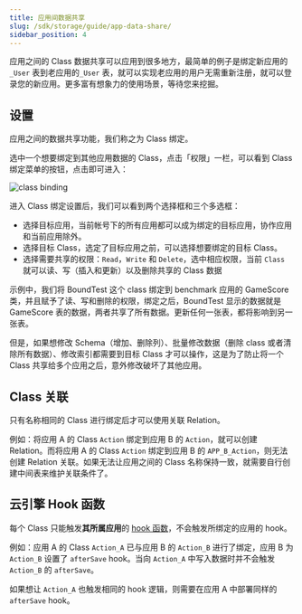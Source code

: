 ```yaml
---
title: 应用间数据共享
slug: /sdk/storage/guide/app-data-share/
sidebar_position: 4
---
```


应用之间的 Class 数据共享可以应用到很多地方，最简单的例子是绑定新应用的 `_User` 表到老应用的`_User` 表，就可以实现老应用的用户无需重新注册，就可以登录您的新应用。更多富有想象力的使用场景，等待您来挖掘。

## 设置

应用之间的数据共享功能，我们称之为 Class 绑定。

选中一个想要绑定到其他应用数据的 Class，点击「权限」一栏，可以看到 Class 绑定菜单的按钮，点击即可进入：

![class binding](/img/storage/class-binding.png)

进入 Class 绑定设置后，我们可以看到两个选择框和三个多选框：

* 选择目标应用，当前帐号下的所有应用都可以成为绑定的目标应用，协作应用和当前应用除外。
* 选择目标 Class，选定了目标应用之前，可以选择想要绑定的目标 Class。
* 选择需要共享的权限：`Read`，`Write` 和 `Delete`，选中相应权限，当前 `Class` 就可以读、写（插入和更新）以及删除共享的 Class 数据

示例中，我们将 BoundTest 这个 class 绑定到 benchmark 应用的 GameScore 类，并且赋予了读、写和删除的权限，绑定之后，BoundTest 显示的数据就是 GameScore 表的数据，两者共享了所有数据。更新任何一张表，都将影响到另一张表。

但是，如果想修改 Schema（增加、删除列）、批量修改数据（删除 class 或者清除所有数据）、修改索引都需要到目标 Class 才可以操作，这是为了防止将一个 Class 共享给多个应用之后，意外修改破坏了其他应用。

## Class 关联

只有名称相同的 Class 进行绑定后才可以使用关联 Relation。

例如：将应用 A 的 Class `Action` 绑定到应用 B 的 `Action`，就可以创建 Relation。而将应用 A 的 Class `Action` 绑定到应用 B 的 `APP_B_Action`，则无法创建 Relation 关联。如果无法让应用之间的 Class 名称保持一致，就需要自行创建中间表来维护关联条件了。

## 云引擎 Hook 函数

每个 Class 只能触发**其所属应用**的 [hook 函数](/sdk/engine/functions/guides/#数据存储-hook)，不会触发所绑定的应用的 hook。

例如：应用 A 的 Class `Action_A` 已与应用 B 的 `Action_B` 进行了绑定，应用 B 为 `Action_B` 设置了 `afterSave` hook。当向 `Action_A` 中写入数据时并不会触发 `Action_B` 的 `afterSave`。

如果想让 `Action_A` 也触发相同的 hook 逻辑，则需要在应用 A 中部署同样的 `afterSave` hook。
